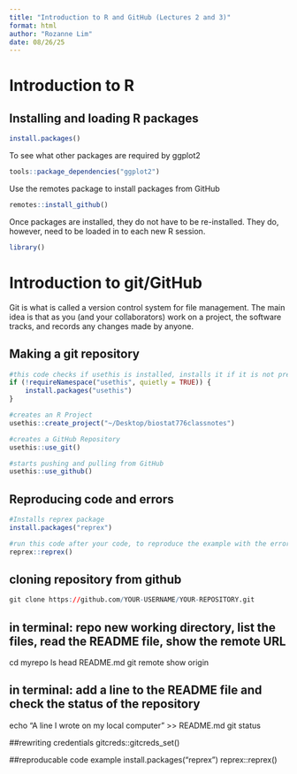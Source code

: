 ```yaml
---
title: "Introduction to R and GitHub (Lectures 2 and 3)"
format: html
author: "Rozanne Lim" 
date: 08/26/25
---
```

# Introduction to R

## Installing and loading R packages 

```r
install.packages()
```

To see what other packages are required by ggplot2 
```r
tools::package_dependencies("ggplot2")
```

Use the remotes package to install packages from GitHub
```r
remotes::install_github()
```

Once packages are installed, they do not have to be re-installed. They do, however, need to be loaded in to each new R session.

```r
library() 
```

# Introduction to git/GitHub 

Git is what is called a version control system for file management. The main idea is that as you (and your collaborators) work on a project, the software tracks, and records any changes made by anyone.

## Making a git repository 

```r
#this code checks if usethis is installed, installs it if it is not present in the workspace
if (!requireNamespace("usethis", quietly = TRUE)) {
    install.packages("usethis")
}

#creates an R Project 
usethis::create_project("~/Desktop/biostat776classnotes")

#creates a GitHub Repository 
usethis::use_git()

#starts pushing and pulling from GitHub 
usethis::use_github()
```

## Reproducing code and errors

```r
#Installs reprex package 
install.packages("reprex")

#run this code after your code, to reproduce the example with the error 
reprex::reprex() 
```


## cloning repository from github

```r
git clone https://github.com/YOUR-USERNAME/YOUR-REPOSITORY.git
```


## in terminal: repo new working directory, list the files, read the README file, show the remote URL
cd myrepo
ls
head README.md
git remote show origin

## in terminal: add a line to the README file and check the status of the repository
echo "A line I wrote on my local computer  " >> README.md
git status

##rewriting credentials
gitcreds::gitcreds_set()



##reproducable code example
install.packages("reprex")
reprex::reprex()

